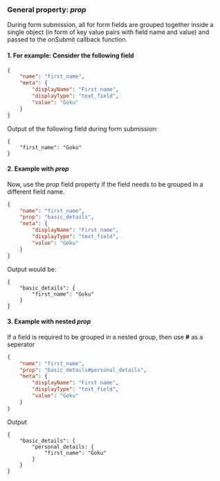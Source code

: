 ### General property: _prop_

During form submission, all for form fields are grouped together inside a single object (in form of key value pairs with field name and value) and passed to the onSubmit callback function.

#### 1. For example: Consider the following field

```json
{
    "name": "first_name",
    "meta": {
        "displayName": "First name",
        "displayType": "text_field",
        "value": "Goku"
    }
}
```

Output of the following field during form submission:

```
{
    "first_name": "Goku"
}
```

#### 2. Example with _prop_

Now, use the _prop_ field property if the field needs to be grouped in a different field name.

```json
{
    "name": "first_name",
    "prop": "basic_details",
    "meta": {
        "displayName": "First name",
        "displayType": "text_field",
        "value": "Goku"
    }
}
```

Output would be:

```
{
    "basic_details": {
        "first_name": "Goku"
    }
}
```

#### 3. Example with nested _prop_

If a field is required to be grouped in a nested group, then use **#** as a seperator

```json
{
    "name": "first_name",
    "prop": "basic_details#personal_details",
    "meta": {
        "displayName": "First name",
        "displayType": "text_field",
        "value": "Goku"
    }
}
```

Output

```
{
    "basic_details": {
        "personal_details: {
            "first_name": "Goku"
        }
    }
}
```
